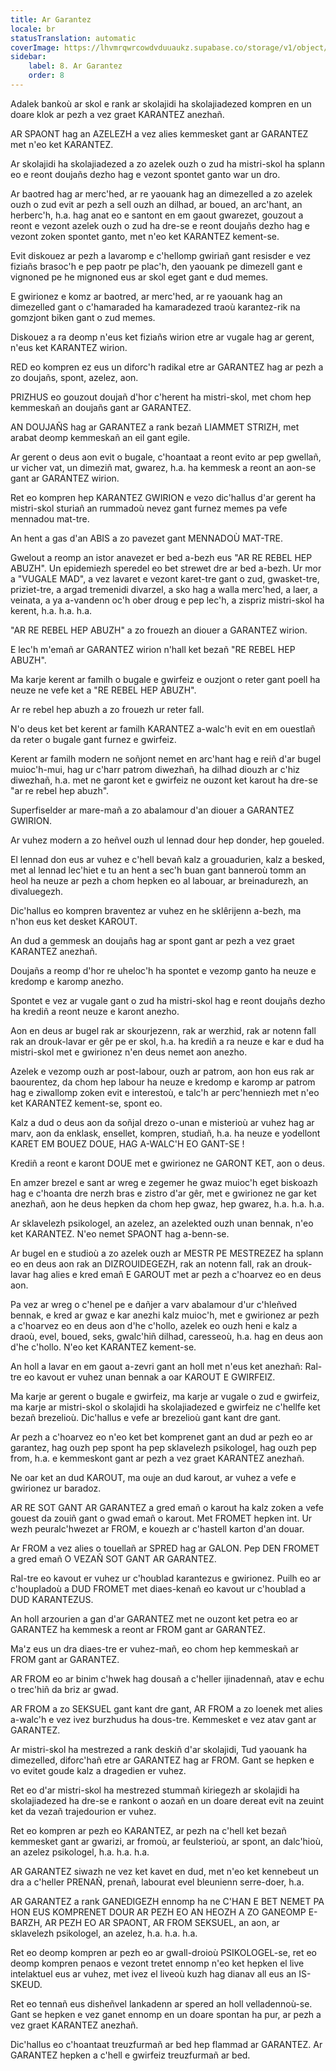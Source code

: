 ```yaml
---
title: Ar Garantez
locale: br
statusTranslation: automatic
coverImage: https://lhvmrqwrcowdvduuaukz.supabase.co/storage/v1/object/public/strapi-uploads/small_cover-educacion-fundamental.webp-2d51a7828a2b1309555be27f7e2a61a0.webp
sidebar:
    label: 8. Ar Garantez
    order: 8
---
```

Adalek bankoù ar skol e rank ar skolajidi ha skolajiadezed kompren en un doare klok ar pezh a vez graet KARANTEZ anezhañ.

AR SPAONT hag an AZELEZH a vez alies kemmesket gant ar GARANTEZ met n'eo ket KARANTEZ.

Ar skolajidi ha skolajiadezed a zo azelek ouzh o zud ha mistri-skol ha splann eo e reont doujañs dezho hag e vezont spontet ganto war un dro.

Ar baotred hag ar merc'hed, ar re yaouank hag an dimezelled a zo azelek ouzh o zud evit ar pezh a sell ouzh an dilhad, ar boued, an arc'hant, an herberc'h, h.a. hag anat eo e santont en em gaout gwarezet, gouzout a reont e vezont azelek ouzh o zud ha dre-se e reont doujañs dezho hag e vezont zoken spontet ganto, met n'eo ket KARANTEZ kement-se.

Evit diskouez ar pezh a lavaromp e c'hellomp gwiriañ gant resisder e vez fiziañs brasoc'h e pep paotr pe plac'h, den yaouank pe dimezell gant e vignoned pe he mignoned eus ar skol eget gant e dud memes.

E gwirionez e komz ar baotred, ar merc'hed, ar re yaouank hag an dimezelled gant o c'hamaraded ha kamaradezed traoù karantez-rik na gomzjont biken gant o zud memes.

Diskouez a ra deomp n'eus ket fiziañs wirion etre ar vugale hag ar gerent, n'eus ket KARANTEZ wirion.

RED eo kompren ez eus un diforc'h radikal etre ar GARANTEZ hag ar pezh a zo doujañs, spont, azelez, aon.

PRIZHUS eo gouzout doujañ d'hor c'herent ha mistri-skol, met chom hep kemmeskañ an doujañs gant ar GARANTEZ.

AN DOUJAÑS hag ar GARANTEZ a rank bezañ LIAMMET STRIZH, met arabat deomp kemmeskañ an eil gant egile.

Ar gerent o deus aon evit o bugale, c'hoantaat a reont evito ar pep gwellañ, ur vicher vat, un dimeziñ mat, gwarez, h.a. ha kemmesk a reont an aon-se gant ar GARANTEZ wirion.

Ret eo kompren hep KARANTEZ GWIRION e vezo dic'hallus d'ar gerent ha mistri-skol sturiañ an rummadoù nevez gant furnez memes pa vefe mennadou mat-tre.

An hent a gas d'an ABIS a zo pavezet gant MENNADOÙ MAT-TRE.

Gwelout a reomp an istor anavezet er bed a-bezh eus "AR RE REBEL HEP ABUZH". Un epidemiezh speredel eo bet strewet dre ar bed a-bezh. Ur mor a "VUGALE MAD", a vez lavaret e vezont karet-tre gant o zud, gwasket-tre, priziet-tre, a argad tremenidi divarzel, a sko hag a walla merc'hed, a laer, a veinata, a ya a-vandenn oc'h ober droug e pep lec'h, a zispriz mistri-skol ha kerent, h.a. h.a. h.a.

"AR RE REBEL HEP ABUZH" a zo frouezh an diouer a GARANTEZ wirion.

E lec'h m'emañ ar GARANTEZ wirion n'hall ket bezañ "RE REBEL HEP ABUZH".

Ma karje kerent ar familh o bugale e gwirfeiz e ouzjont o reter gant poell ha neuze ne vefe ket a "RE REBEL HEP ABUZH".

Ar re rebel hep abuzh a zo frouezh ur reter fall.

N'o deus ket bet kerent ar familh KARANTEZ a-walc'h evit en em ouestlañ da reter o bugale gant furnez e gwirfeiz.

Kerent ar familh modern ne soñjont nemet en arc'hant hag e reiñ d'ar bugel muioc'h-mui, hag ur c'harr patrom diwezhañ, ha dilhad diouzh ar c'hiz diwezhañ, h.a. met ne garont ket e gwirfeiz ne ouzont ket karout ha dre-se "ar re rebel hep abuzh".

Superfiselder ar mare-mañ a zo abalamour d'an diouer a GARANTEZ GWIRION.

Ar vuhez modern a zo heñvel ouzh ul lennad dour hep donder, hep goueled.

El lennad don eus ar vuhez e c'hell bevañ kalz a grouadurien, kalz a besked, met al lennad lec'hiet e tu an hent a sec'h buan gant banneroù tomm an heol ha neuze ar pezh a chom hepken eo al labouar, ar breinadurezh, an divaluegezh.

Dic'hallus eo kompren braventez ar vuhez en he sklêrijenn a-bezh, ma n'hon eus ket desket KAROUT.

An dud a gemmesk an doujañs hag ar spont gant ar pezh a vez graet KARANTEZ anezhañ.

Doujañs a reomp d'hor re uheloc'h ha spontet e vezomp ganto ha neuze e kredomp e karomp anezho.

Spontet e vez ar vugale gant o zud ha mistri-skol hag e reont doujañs dezho ha krediñ a reont neuze e karont anezho.

Aon en deus ar bugel rak ar skourjezenn, rak ar werzhid, rak ar notenn fall rak an drouk-lavar er gêr pe er skol, h.a. ha krediñ a ra neuze e kar e dud ha mistri-skol met e gwirionez n'en deus nemet aon anezho.

Azelek e vezomp ouzh ar post-labour, ouzh ar patrom, aon hon eus rak ar baourentez, da chom hep labour ha neuze e kredomp e karomp ar patrom hag e ziwallomp zoken evit e interestoù, e talc'h ar perc'henniezh met n'eo ket KARANTEZ kement-se, spont eo.

Kalz a dud o deus aon da soñjal drezo o-unan e misterioù ar vuhez hag ar marv, aon da enklask, ensellet, kompren, studiañ, h.a. ha neuze e yodellont KARET EM BOUEZ DOUE, HAG A-WALC'H EO GANT-SE !

Krediñ a reont e karont DOUE met e gwirionez ne GARONT KET, aon o deus.

En amzer brezel e sant ar wreg e zegemer he gwaz muioc'h eget biskoazh hag e c'hoanta dre nerzh bras e zistro d'ar gêr, met e gwirionez ne gar ket anezhañ, aon he deus hepken da chom hep gwaz, hep gwarez, h.a. h.a. h.a.

Ar sklavelezh psikologel, an azelez, an azelekted ouzh unan bennak, n'eo ket KARANTEZ. N'eo nemet SPAONT hag a-benn-se.

Ar bugel en e studioù a zo azelek ouzh ar MESTR PE MESTREZEZ ha splann eo en deus aon rak an DIZROUIDEGEZH, rak an notenn fall, rak an drouk-lavar hag alies e kred emañ E GAROUT met ar pezh a c'hoarvez eo en deus aon.

Pa vez ar wreg o c'henel pe e dañjer a varv abalamour d'ur c'hleñved bennak, e kred ar gwaz e kar anezhi kalz muioc'h, met e gwirionez ar pezh a c'hoarvez eo en deus aon d'he c'hollo, azelek eo ouzh heni e kalz a draoù, evel, boued, seks, gwalc'hiñ dilhad, caresseoù, h.a. hag en deus aon d'he c'hollo. N'eo ket KARANTEZ kement-se.

An holl a lavar en em gaout a-zevri gant an holl met n'eus ket anezhañ: Ral-tre eo kavout er vuhez unan bennak a oar KAROUT E GWIRFEIZ.

Ma karje ar gerent o bugale e gwirfeiz, ma karje ar vugale o zud e gwirfeiz, ma karje ar mistri-skol o skolajidi ha skolajiadezed e gwirfeiz ne c'hellfe ket bezañ brezelioù. Dic'hallus e vefe ar brezelioù gant kant dre gant.

Ar pezh a c'hoarvez eo n'eo ket bet komprenet gant an dud ar pezh eo ar garantez, hag ouzh pep spont ha pep sklavelezh psikologel, hag ouzh pep from, h.a. e kemmeskont gant ar pezh a vez graet KARANTEZ anezhañ.

Ne oar ket an dud KAROUT, ma ouje an dud karout, ar vuhez a vefe e gwirionez ur baradoz.

AR RE SOT GANT AR GARANTEZ a gred emañ o karout ha kalz zoken a vefe gouest da zouiñ gant o gwad emañ o karout. Met FROMET hepken int. Ur wezh peuralc'hwezet ar FROM, e kouezh ar c'hastell karton d'an douar.

Ar FROM a vez alies o touellañ ar SPRED hag ar GALON. Pep DEN FROMET a gred emañ O VEZAÑ SOT GANT AR GARANTEZ.

Ral-tre eo kavout er vuhez ur c'houblad karantezus e gwirionez. Puilh eo ar c'houpladoù a DUD FROMET met diaes-kenañ eo kavout ur c'houblad a DUD KARANTEZUS.

An holl arzourien a gan d'ar GARANTEZ met ne ouzont ket petra eo ar GARANTEZ ha kemmesk a reont ar FROM gant ar GARANTEZ.

Ma'z eus un dra diaes-tre er vuhez-mañ, eo chom hep kemmeskañ ar FROM gant ar GARANTEZ.

AR FROM eo ar binim c'hwek hag dousañ a c'heller ijinadennañ, atav e echu o trec'hiñ da briz ar gwad.

AR FROM a zo SEKSUEL gant kant dre gant, AR FROM a zo loenek met alies a-walc'h e vez ivez burzhudus ha dous-tre. Kemmesket e vez atav gant ar GARANTEZ.

Ar mistri-skol ha mestrezed a rank deskiñ d'ar skolajidi, Tud yaouank ha dimezelled, diforc'hañ etre ar GARANTEZ hag ar FROM. Gant se hepken e vo evitet goude kalz a dragedien er vuhez.

Ret eo d'ar mistri-skol ha mestrezed stummañ kiriegezh ar skolajidi ha skolajiadezed ha dre-se e rankont o aozañ en un doare dereat evit na zeuint ket da vezañ trajedourion er vuhez.

Ret eo kompren ar pezh eo KARANTEZ, ar pezh na c'hell ket bezañ kemmesket gant ar gwarizi, ar fromoù, ar feulsterioù, ar spont, an dalc'hioù, an azelez psikologel, h.a. h.a. h.a.

AR GARANTEZ siwazh ne vez ket kavet en dud, met n'eo ket kennebeut un dra a c'heller PRENAÑ, prenañ, labourat evel bleunienn serre-doer, h.a.

AR GARANTEZ a rank GANEDIGEZH ennomp ha ne C'HAN E BET NEMET PA HON EUS KOMPRENET DOUR AR PEZH EO AN HEOZH A ZO GANEOMP E-BARZH, AR PEZH EO AR SPAONT, AR FROM SEKSUEL, an aon, ar sklavelezh psikologel, an azelez, h.a. h.a. h.a.

Ret eo deomp kompren ar pezh eo ar gwall-droioù PSIKOLOGEL-se, ret eo deomp kompren penaos e vezont tretet ennomp n'eo ket hepken el live intelaktuel eus ar vuhez, met ivez el liveoù kuzh hag dianav all eus an IS-SKEUD.

Ret eo tennañ eus disheñvel lankadenn ar spered an holl velladennoù-se. Gant se hepken e vez ganet ennomp en un doare spontan ha pur, ar pezh a vez graet KARANTEZ anezhañ.

Dic'hallus eo c'hoantaat treuzfurmañ ar bed hep flammad ar GARANTEZ. Ar GARANTEZ hepken a c'hell e gwirfeiz treuzfurmañ ar bed.

